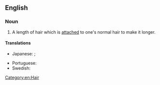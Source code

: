 ==English==

===Noun===
{{en-noun}}

# A length of hair which is [[attached]] to one's normal hair to make it longer.

====Translations====
{{trans-top|a length of hair}}
* Japanese: {{t|ja|エクステンション|tr=ekusutenshon}}; {{qualifier|shorten}} {{t|ja|エクステ|tr=ekusute}}
{{trans-mid}}
* Portuguese: {{t|pt|aplique|m}}
* Swedish: {{t+|sv|hårförlängning|c}}
{{trans-bottom}}

[[Category:en:Hair]]